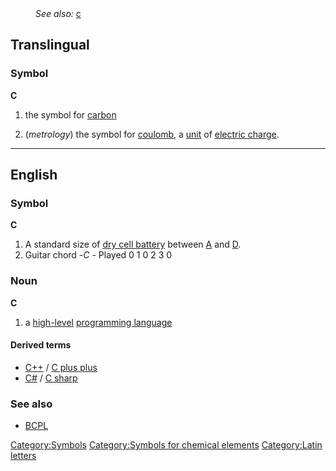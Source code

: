 :''See also:'' [[c]]
==Translingual==
===Symbol===
'''C'''

#{{chemistry}} the symbol for [[carbon]]
#(''metrology'') the symbol for [[coulomb]], a [[unit]] of [[electric charge]].

----

==English==
===Symbol===
'''C'''

#A standard size of [[dry cell battery]] between [[A]] and [[D]].
# Guitar chord -'' C'' - Played 0 1 0 2 3 0

===Noun===
'''C'''

#{{computing}} a [[high-level]] [[programming language]]

====Derived terms====
* [[C++]] / [[C plus plus]]
* [[C#]] / [[C sharp]]

===See also===
*[[BCPL]]

[[Category:Symbols]]
[[Category:Symbols for chemical elements]]
[[Category:Latin letters]]